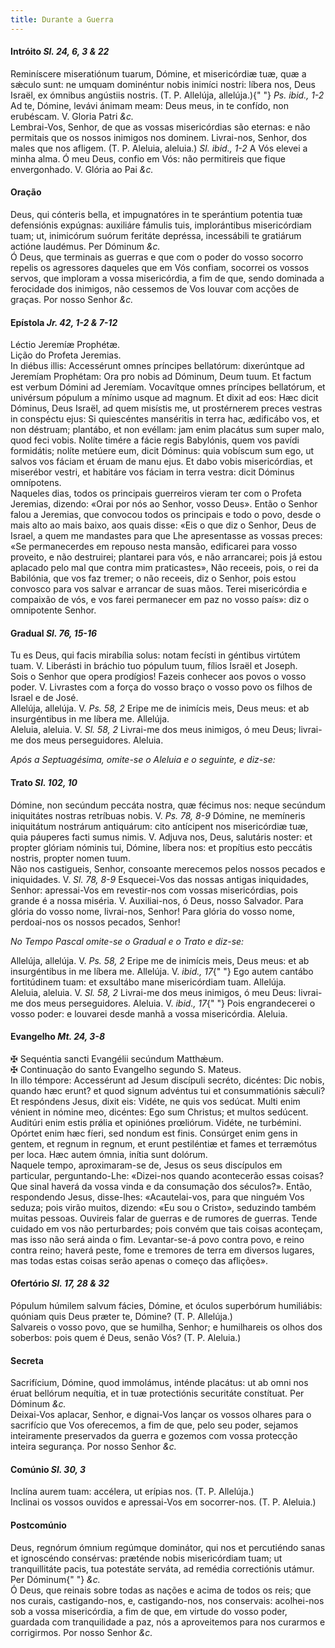 ```yaml
---
title: Durante a Guerra
---
```


<h4 class="text-center">
  Intróito <em>Sl. 24, 6, 3 & 22</em>
</h4>
<div class="container-fluid">
  <div class="row">
    <div class="col-6 dropcaps text-justify">
      Reminíscere miseratiónum tuarum, Dómine, et misericórdiæ tuæ, quæ a sǽculo
      sunt: ne umquam dominéntur nobis inimíci nostri: líbera nos, Deus Israël,
      ex ómnibus angústiis nostris. (T. P. Allelúja, allelúja.){" "}
      <em>Ps. ibid., 1-2</em> Ad te, Dómine, levávi ánimam meam: Deus meus, in
      te confído, non erubéscam. V. Gloria Patri <em>&c.</em>
    </div>
    <div class="col-6 dropcaps text-justify">
      Lembrai-Vos, Senhor, de que as vossas misericórdias são eternas: e não
      permitais que os nossos inimigos nos dominem. Livrai-nos, Senhor, dos
      males que nos afligem. (T. P. Aleluia, aleluia.) <em>Sl. ibid., 1-2</em> A
      Vós elevei a minha alma. Ó meu Deus, confio em Vós: não permitireis que
      fique envergonhado. V. Glória ao Pai <em>&c.</em>
    </div>
  </div>
</div>

<h4 class="text-center">Oração</h4>
<div class="container-fluid">
  <div class="row">
    <div class="col-6 dropcaps text-justify">
      Deus, qui cónteris bella, et impugnatóres in te sperántium potentia tuæ
      defensiónis expúgnas: auxiliáre fámulis tuis, implorántibus misericórdiam
      tuam; ut, inimicórum suórum feritáte depréssa, incessábili te gratiárum
      actióne laudémus. Per Dóminum <em>&c.</em>
    </div>
    <div class="col-6 dropcaps text-justify">
      Ó Deus, que terminais as guerras e que com o poder do vosso socorro
      repelis os agressores daqueles que em Vós confiam, socorrei os vossos
      servos, que imploram a vossa misericórdia, a fim de que, sendo dominada a
      ferocidade dos inimigos, não cessemos de Vos louvar com acções de graças.
      Por nosso Senhor <em>&c.</em>
    </div>
  </div>
</div>

<h4 class="text-center">
  Epístola <em>Jr. 42, 1-2 & 7-12</em>
</h4>
<div class="container-fluid">
  <div class="row">
    <div class="col-6 text-justify">Léctio Jeremíæ Prophétæ.</div>
    <div class="col-6 text-justify">Lição do Profeta Jeremias.</div>
    <div class="col-6 dropcaps text-justify">
      In diébus illis: Accessérunt omnes príncipes bellatórum: dixerúntque ad
      Jeremíam Prophétam: Ora pro nobis ad Dóminum, Deum tuum. Et factum est
      verbum Dómini ad Jeremíam. Vocavítque omnes príncipes bellatórum, et
      univérsum pópulum a mínimo usque ad magnum. Et dixit ad eos: Hæc dicit
      Dóminus, Deus Israël, ad quem misístis me, ut prostérnerem preces vestras
      in conspéctu ejus: Si quiescéntes manséritis in terra hac, ædificábo vos,
      et non déstruam; plantábo, et non evéllam: jam enim placátus sum super
      malo, quod feci vobis. Nolíte timére a fácie regis Babylónis, quem vos
      pavídi formidátis; nolíte metúere eum, dicit Dóminus: quia vobíscum sum
      ego, ut salvos vos fáciam et éruam de manu ejus. Et dabo vobis
      misericórdias, et miserébor vestri, et habitáre vos fáciam in terra
      vestra: dicit Dóminus omnípotens.
    </div>
    <div class="col-6 dropcaps text-justify">
      Naqueles dias, todos os principais guerreiros vieram ter com o Profeta
      Jeremias, dizendo: «Orai por nós ao Senhor, vosso Deus». Então o Senhor
      falou a Jeremias, que convocou todos os principais e todo o povo, desde o
      mais alto ao mais baixo, aos quais disse: «Eis o que diz o Senhor, Deus de
      Israel, a quem me mandastes para que Lhe apresentasse as vossas preces:
      «Se permanecerdes em repouso nesta mansão, edificarei para vosso proveito,
      e não destruirei; plantarei para vós, e não arrancarei; pois já estou
      aplacado pelo mal que contra mim praticastes», Não receeis, pois, o rei da
      Babilónia, que vos faz tremer; o não receeis, diz o Senhor, pois estou
      convosco para vos salvar e arrancar de suas mãos. Terei misericórdia e
      compaixão de vós, e vos farei permanecer em paz no vosso país»: diz o
      omnipotente Senhor.
    </div>
  </div>
</div>

<h4 class="text-center">
  Gradual <em>Sl. 76, 15-16</em>
</h4>
<div class="container-fluid">
  <div class="row">
    <div class="col-6 dropcaps text-justify">
      Tu es Deus, qui facis mirabília solus: notam fecísti in géntibus virtútem
      tuam. V. Liberásti in bráchio tuo pópulum tuum, fílios Israël et Joseph.
    </div>
    <div class="col-6 dropcaps text-justify">
      Sois o Senhor que opera prodígios! Fazeis conhecer aos povos o vosso
      poder. V. Livrastes com a força do vosso braço o vosso povo os filhos de
      Israel e de José.
    </div>
    <div class="col-6 text-justify">
      Allelúja, allelúja. V. <em>Ps. 58, 2</em> Eripe me de inimícis meis, Deus
      meus: et ab insurgéntibus in me líbera me. Allelúja.
    </div>
    <div class="col-6 text-justify">
      Aleluia, aleluia. V. <em>Sl. 58, 2</em> Livrai-me dos meus inimigos, ó meu
      Deus; livrai-me dos meus perseguidores. Aleluia.
    </div>
  </div>
</div>

<em>Após a Septuagésima, omite-se o Aleluia e o seguinte, e diz-se:</em>

<h4 class="text-center">
  Trato <em>Sl. 102, 10</em>
</h4>
<div class="container-fluid">
  <div class="row">
    <div class="col-6 dropcaps text-justify">
      Dómine, non secúndum peccáta nostra, quæ fécimus nos: neque secúndum
      iniquitátes nostras retríbuas nobis. V. <em>Ps. 78, 8-9</em> Dómine, ne
      memíneris iniquitátum nostrárum antiquárum: cito antícipent nos
      misericórdiæ tuæ, quia páuperes facti sumus nimis. V. Adjuva nos, Deus,
      salutáris noster: et propter glóriam nóminis tui, Dómine, líbera nos: et
      propítius esto peccátis nostris, propter nomen tuum.
    </div>
    <div class="col-6 dropcaps text-justify">
      Não nos castigueis, Senhor, consoante merecemos pelos nossos pecados e
      iniquidades. V. <em>Sl. 78, 8-9</em> Esquecei-Vos das nossas antigas
      iniquidades, Senhor: apressai-Vos em revestir-nos com vossas
      misericórdias, pois grande é a nossa miséria. V. Auxiliai-nos, ó Deus,
      nosso Salvador. Para glória do vosso nome, livrai-nos, Senhor! Para glória
      do vosso nome, perdoai-nos os nossos pecados, Senhor!
    </div>
  </div>
</div>

<em>No Tempo Pascal omite-se o Gradual e o Trato e diz-se: </em>

<div class="container-fluid">
  <div class="row">
    <div class="col-6 text-justify">
      Allelúja, allelúja. V. <em>Ps. 58, 2</em> Eripe me de inimícis meis, Deus
      meus: et ab insurgéntibus in me líbera me. Allelúja. V. <em>ibid., 17</em>{" "}
      Ego autem cantábo fortitúdinem tuam: et exsultábo mane misericórdiam tuam.
      Allelúja.
    </div>
    <div class="col-6 text-justify">
      Aleluia, aleluia. V. <em>Sl. 58, 2</em> Livrai-me dos meus inimigos, ó meu
      Deus: livrai-me dos meus perseguidores. Aleluia. V. <em>ibid., 17</em>{" "}
      Pois engrandecerei o vosso poder: e louvarei desde manhã a vossa
      misericórdia. Aleluia.
    </div>
  </div>
</div>

<h4 class="text-center">
  Evangelho <em>Mt. 24, 3-8</em>
</h4>
<div class="container-fluid">
  <div class="row">
    <div class="col-6 text-justify">
      <span class="text-danger">&#10016;</span> Sequéntia sancti Evangélii
      secúndum Matthǽum.
    </div>
    <div class="col-6 text-justify">
      <span class="text-danger">&#10016;</span> Continuação do santo Evangelho
      segundo S. Mateus.
    </div>
    <div class="col-6 dropcaps text-justify">
      In illo témpore: Accessérunt ad Jesum discípuli secréto, dicéntes: Dic
      nobis, quando hæc erunt? et quod signum advéntus tui et consummatiónis
      sǽculi? Et respóndens Jesus, dixit eis: Vidéte, ne quis vos sedúcat. Multi
      enim vénient in nómine meo, dicéntes: Ego sum Christus; et multos
      sedúcent. Auditúri enim estis prǿlia et opiniónes prœliórum. Vidéte, ne
      turbémini. Opórtet enim hæc fíeri, sed nondum est finis. Consúrget enim
      gens in gentem, et regnum in regnum, et erunt pestiléntiæ et fames et
      terræmótus per loca. Hæc autem ómnia, inítia sunt dolórum.
    </div>
    <div class="col-6 dropcaps text-justify">
      Naquele tempo, aproximaram-se de, Jesus os seus discípulos em particular,
      perguntando-Lhe: «Dizei-nos quando acontecerão essas coisas? Que sinal
      haverá da vossa vinda e da consumação dos séculos?». Então, respondendo
      Jesus, disse-lhes: «Acautelai-vos, para que ninguém Vos seduza; pois virão
      muitos, dizendo: «Eu sou o Cristo», seduzindo também muitas pessoas.
      Ouvireis falar de guerras e de rumores de guerras. Tende cuidado em vos
      não perturbardes; pois convém que tais coisas aconteçam, mas isso não será
      ainda o fim. Levantar-se-á povo contra povo, e reino contra reino; haverá
      peste, fome e tremores de terra em diversos lugares, mas todas estas
      coisas serão apenas o começo das aflições».
    </div>
  </div>
</div>

<h4 class="text-center">
  Ofertório <em>Sl. 17, 28 & 32</em>
</h4>
<div class="container-fluid">
  <div class="row">
    <div class="col-6 dropcaps text-justify">
      Pópulum húmilem salvum fácies, Dómine, et óculos superbórum humiliábis:
      quóniam quis Deus præter te, Dómine? (T. P. Allelúja.)
    </div>
    <div class="col-6 dropcaps text-justify">
      Salvareis o vosso povo, que se humilha, Senhor; e humilhareis os olhos dos
      soberbos: pois quem é Deus, senão Vós? (T. P. Aleluia.)
    </div>
  </div>
</div>

<h4 class="text-center">Secreta</h4>
<div class="container-fluid">
  <div class="row">
    <div class="col-6 dropcaps text-justify">
      Sacrifícium, Dómine, quod immolámus, inténde placátus: ut ab omni nos
      éruat bellórum nequítia, et in tuæ protectiónis securitáte constítuat. Per
      Dóminum <em>&c.</em>
    </div>
    <div class="col-6 dropcaps text-justify">
      Deixai-Vos aplacar, Senhor, e dignai-Vos lançar os vossos olhares para o
      sacrifício que Vos oferecemos, a fim de que, pelo seu poder, sejamos
      inteiramente preservados da guerra e gozemos com vossa protecção inteira
      segurança. Por nosso Senhor <em>&c.</em>
    </div>
  </div>
</div>

<h4 class="text-center">
  Comúnio <em>Sl. 30, 3</em>
</h4>
<div class="container-fluid">
  <div class="row">
    <div class="col-6 dropcaps text-justify">
      Inclína aurem tuam: accélera, ut erípias nos. (T. P. Allelúja.)
    </div>
    <div class="col-6 dropcaps text-justify">
      Inclinai os vossos ouvidos e apressai-Vos em socorrer-nos. (T. P.
      Aleluia.)
    </div>
  </div>
</div>

<h4 class="text-center">Postcomúnio</h4>
<div class="container-fluid">
  <div class="row">
    <div class="col-6 dropcaps text-justify">
      Deus, regnórum ómnium regúmque dominátor, qui nos et percutiéndo sanas et
      ignoscéndo consérvas: præténde nobis misericórdiam tuam; ut tranquillitáte
      pacis, tua potestáte serváta, ad remédia correctiónis utámur. Per Dóminum{" "}
      <em>&c.</em>
    </div>
    <div class="col-6 dropcaps text-justify">
      Ó Deus, que reinais sobre todas as nações e acima de todos os reis; que
      nos curais, castigando-nos, e, castigando-nos, nos conservais: acolhei-nos
      sob a vossa misericórdia, a fim de que, em virtude do vosso poder,
      guardada com tranquilidade a paz, nós a aproveitemos para nos curarmos e
      corrigirmos. Por nosso Senhor <em>&c.</em>
    </div>
  </div>
</div>
